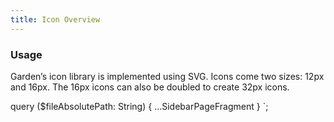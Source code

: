 ```yaml
---
title: Icon Overview
---
```



### Usage


<CodeExample code={IconShowcaseCode}>
  <IconShowcase />
</CodeExample>

Garden’s icon library is implemented using SVG. Icons come two sizes: 12px and 16px.
The 16px icons can also be doubled to create 32px icons.

  query ($fileAbsolutePath: String) {
    ...SidebarPageFragment
  }
`;

